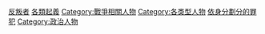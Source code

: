 [[Category:反叛者|]]
[[Category:各類起義|]]
[[Category:戰爭相關人物|Category:戰爭相關人物]]
[[Category:各类型人物|Category:各类型人物]]
[[Category:依身分劃分的罪犯|]]
[[Category:政治人物|Category:政治人物]]